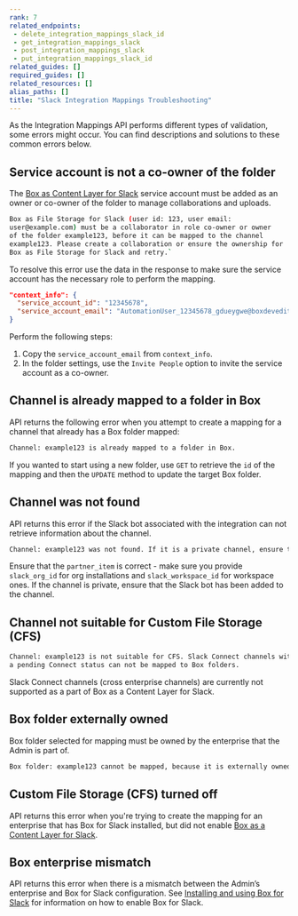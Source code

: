 ```yaml
---
rank: 7
related_endpoints:
 - delete_integration_mappings_slack_id
 - get_integration_mappings_slack
 - post_integration_mappings_slack
 - put_integration_mappings_slack_id
related_guides: []
required_guides: []
related_resources: []
alias_paths: []
title: "Slack Integration Mappings Troubleshooting"
---
```

As the Integration Mappings API performs different types of
validation, some errors might occur. You can find descriptions
and solutions to these common errors below.

## Service account is not a co-owner of the folder

The [Box as Content Layer for Slack][1] service account must be added
as an owner or co-owner of the folder to manage collaborations and uploads.

```sh
Box as File Storage for Slack (user id: 123, user email:
user@example.com) must be a collaborator in role co-owner or owner
of the folder example123, before it can be mapped to the channel
example123. Please create a collaboration or ensure the ownership for
Box as File Storage for Slack and retry.`
```

To resolve this error use the data in the response to make sure the
service account has the necessary role to perform the mapping.

```json
"context_info": {
  "service_account_id": "12345678",
  "service_account_email": "AutomationUser_12345678_gdueygwe@boxdevedition.com",
}
```

Perform the following steps:

1. Copy the  `service_account_email` from `context_info`.
2. In the folder settings, use the `Invite People` option to invite the service account as a co-owner.

## Channel is already mapped to a folder in Box

API returns the following error when you attempt to create
a mapping for a channel that already has a Box folder mapped:

```sh
Channel: example123 is already mapped to a folder in Box.
```

If you wanted to start using a new folder, use `GET` to retrieve
the `id` of the mapping and then the `UPDATE` method to update the
target Box folder.

## Channel was not found

API returns this error if the Slack bot associated with the integration
can not retrieve information about the channel.

```sh
Channel: example123 was not found. If it is a private channel, ensure that Box has been added to the channel.
```

Ensure that the `partner_item` is correct - make sure you provide `slack_org_id`
for org installations and `slack_workspace_id` for workspace ones. If the
channel is private, ensure that the Slack bot has been added to the channel.

## Channel not suitable for Custom File Storage (CFS)

```sh
Channel: example123 is not suitable for CFS. Slack Connect channels with
a pending Connect status can not be mapped to Box folders.
```

Slack Connect channels (cross enterprise channels) are currently not supported
as a part of Box as a Content Layer for Slack.

## Box folder externally owned

Box folder selected for mapping must be owned by the enterprise that the Admin
is part of.

```sh
Box folder: example123 cannot be mapped, because it is externally owned. Mapped folder must belong to the enterprise: example_enterprise.
```

## Custom File Storage (CFS) turned off

API returns this error when you're trying to create the mapping for an
enterprise that has Box for Slack installed, but did not enable
[Box as a Content Layer for Slack][1].

## Box enterprise mismatch

API returns this error when there is a mismatch between the Admin’s enterprise
and Box for Slack configuration. See [Installing and using Box for Slack][2]
for information on how to enable Box for Slack.

[1]: https://support.box.com/hc/en-us/articles/4415585987859-Box-as-the-Content-Layer-for-Slack
[2]: https://support.box.com/hc/en-us/articles/360044195313-Installing-and-Using-the-Box-for-Slack-Integration
